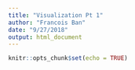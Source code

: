 ```yaml
---
title: "Visualization Pt 1"
author: "Francois Ban"
date: "9/27/2018"
output: html_document
---
```


```r
knitr::opts_chunk$set(echo = TRUE)
```

